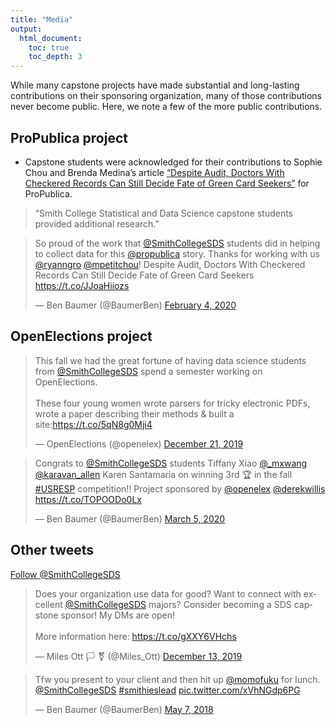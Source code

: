 ```yaml
---
title: "Media"
output:
  html_document:
    toc: true
    toc_depth: 3
---
```


While many capstone projects have made substantial and long-lasting contributions on their sponsoring organization, many of those contributions never become public. 
Here, we note a few of the more public contributions. 


## ProPublica project

- Capstone students were acknowledged for their contributions to Sophie Chou and Brenda Medina's article ["Despite Audit, Doctors With Checkered Records Can Still Decide Fate of Green Card Seekers"](https://www.propublica.org/article/despite-audit-doctors-with-checkered-records-can-still-decide-fate-of-green-card-seekers) for ProPublica.  

> "Smith College Statistical and Data Science capstone students provided additional research."

<blockquote class="twitter-tweet"><p lang="en" dir="ltr">So proud of the work that <a href="https://twitter.com/SmithCollegeSDS?ref_src=twsrc%5Etfw">@SmithCollegeSDS</a> students did in helping to collect data for this <a href="https://twitter.com/propublica?ref_src=twsrc%5Etfw">@propublica</a> story. Thanks for working with us <a href="https://twitter.com/ryanngro?ref_src=twsrc%5Etfw">@ryanngro</a> <a href="https://twitter.com/mpetitchou?ref_src=twsrc%5Etfw">@mpetitchou</a>! Despite Audit, Doctors With Checkered Records Can Still Decide Fate of Green Card Seekers <a href="https://t.co/JJoaHiiozs">https://t.co/JJoaHiiozs</a></p>&mdash; Ben Baumer (@BaumerBen) <a href="https://twitter.com/BaumerBen/status/1224746812424294401?ref_src=twsrc%5Etfw">February 4, 2020</a></blockquote> <script async src="https://platform.twitter.com/widgets.js" charset="utf-8"></script> 

## OpenElections project

<blockquote class="twitter-tweet"><p lang="en" dir="ltr">This fall we had the great fortune of having data science students from <a href="https://twitter.com/SmithCollegeSDS?ref_src=twsrc%5Etfw">@SmithCollegeSDS</a> spend a semester working on OpenElections.<br><br>These four young women wrote parsers for tricky electronic PDFs, wrote a paper describing their methods &amp; built a site:<a href="https://t.co/5qN8g0Mji4">https://t.co/5qN8g0Mji4</a></p>&mdash; OpenElections (@openelex) <a href="https://twitter.com/openelex/status/1208400228581302273?ref_src=twsrc%5Etfw">December 21, 2019</a></blockquote> <script async src="https://platform.twitter.com/widgets.js" charset="utf-8"></script>

<blockquote class="twitter-tweet"><p lang="en" dir="ltr">Congrats to <a href="https://twitter.com/SmithCollegeSDS?ref_src=twsrc%5Etfw">@SmithCollegeSDS</a> students Tiffany Xiao <a href="https://twitter.com/_mxwang?ref_src=twsrc%5Etfw">@_mxwang</a> <a href="https://twitter.com/karavan_allen?ref_src=twsrc%5Etfw">@karavan_allen</a> Karen Santamaria on winning 3rd 🏆 in the fall <a href="https://twitter.com/hashtag/USRESP?src=hash&amp;ref_src=twsrc%5Etfw">#USRESP</a> competition!! Project sponsored by <a href="https://twitter.com/openelex?ref_src=twsrc%5Etfw">@openelex</a> <a href="https://twitter.com/derekwillis?ref_src=twsrc%5Etfw">@derekwillis</a> <a href="https://t.co/TOPOODo0Lx">https://t.co/TOPOODo0Lx</a></p>&mdash; Ben Baumer (@BaumerBen) <a href="https://twitter.com/BaumerBen/status/1235363781754138626?ref_src=twsrc%5Etfw">March 5, 2020</a></blockquote> <script async src="https://platform.twitter.com/widgets.js" charset="utf-8"></script>

## Other tweets


<a href="https://twitter.com/SmithCollegeSDS?ref_src=twsrc%5Etfw" class="twitter-follow-button" data-show-count="false">Follow @SmithCollegeSDS</a><script async src="https://platform.twitter.com/widgets.js" charset="utf-8"></script>


<blockquote class="twitter-tweet"><p lang="en" dir="ltr">Does your organization use data for good? Want to connect with excellent <a href="https://twitter.com/SmithCollegeSDS?ref_src=twsrc%5Etfw">@SmithCollegeSDS</a> majors? Consider becoming a SDS capstone sponsor! My DMs are open!<br><br>More information here: <a href="https://t.co/gXXY6VHchs">https://t.co/gXXY6VHchs</a></p>&mdash; Miles Ott 🏳️
⚧️ (@Miles_Ott) <a href="https://twitter.com/Miles_Ott/status/1205568686226116608?ref_src=twsrc%5Etfw">December 13, 2019</a></blockquote> <script async src="https://platform.twitter.com/widgets.js" charset="utf-8"></script>

<blockquote class="twitter-tweet"><p lang="en" dir="ltr">Tfw you present to your client and then hit up <a href="https://twitter.com/momofuku?ref_src=twsrc%5Etfw">@momofuku</a> for lunch. <a href="https://twitter.com/SmithCollegeSDS?ref_src=twsrc%5Etfw">@SmithCollegeSDS</a> <a href="https://twitter.com/hashtag/smithieslead?src=hash&amp;ref_src=twsrc%5Etfw">#smithieslead</a> <a href="https://t.co/xVhNGdp6PG">pic.twitter.com/xVhNGdp6PG</a></p>&mdash; Ben Baumer (@BaumerBen) <a href="https://twitter.com/BaumerBen/status/993555071916019712?ref_src=twsrc%5Etfw">May 7, 2018</a></blockquote> <script async src="https://platform.twitter.com/widgets.js" charset="utf-8"></script> 